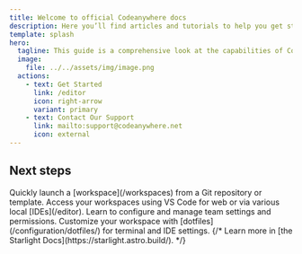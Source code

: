 ```yaml
---
title: Welcome to official Codeanywhere docs
description: Here you’ll find articles and tutorials to help you get started with the Codeanywhere platform. These include everything from creating workspaces to setting up your editor!
template: splash
hero:
  tagline: This guide is a comprehensive look at the capabilities of Codeanywhere, and everything else you’ll need to know.
  image:
    file: ../../assets/img/image.png
  actions:
    - text: Get Started
      link: /editor
      icon: right-arrow
      variant: primary
    - text: Contact Our Support
      link: mailto:support@codeanywhere.net
      icon: external
---
```



## Next steps

<CardGrid >
<Card title="Start Workspace" icon="rocket">
    Quickly launch a [workspace](/workspaces) from a Git repository or template.
</Card>
<Card title="IDEs" icon="laptop">
    Access your workspaces using VS Code for web or via various local [IDEs](/editor).
</Card>
<Card title="Manage Teams" icon="random">
    Learn to configure and manage team settings and permissions.
</Card>
<Card title="Customize with Dotfiles" icon="setting">
    Customize your workspace with [dotfiles](/configuration/dotfiles/) for terminal and IDE settings.
</Card>
	{/* <Card title="Read the docs" icon="open-book">
		Learn more in [the Starlight Docs](https://starlight.astro.build/).
	</Card> */}
</CardGrid>
